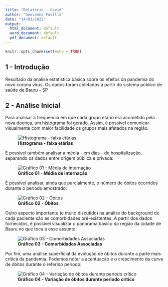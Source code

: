 ```yaml
---
title: "Relatório - Covid"
author: "Geovanna Favilla"
date: "14/03/2022"
output:
  html_document: default
  word_document: default
  pdf_document: default
---
```


```r
knitr::opts_chunk$set(echo = TRUE)
```

## 1 - Introdução
Resultado da análise estatística básica sobre os efeitos da pandemia do novo corona vírus. Os dados foram coletados a partir do sistema público de saúde de Bauru - SP

## 2 - Análise Inicial

Para analisar a frequencia em que cada grupo etário era acometido pela nova doença, um histograma foi gerado. Assim, é possível comunicar visualmente com maior facilidade os grupos mais afetados na região.

![<b>Histograma - faixa etárias</b>](/Users/jpalbino/Library/Mobile Documents/com~apple~CloudDocs/GitHub/iaed_2022_trabalhos/tf-geovanna-favilla/graficos/idade-fig1.png)



É possível também analisar a média - em dias - de hospitalização, separando os dados entre origem pública e privada:


![<b>Gráfico 01 - Média de internação</b>](/Users/jpalbino/Library/Mobile Documents/com~apple~CloudDocs/GitHub/iaed_2022_trabalhos/tf-geovanna-favilla/graficos/internacao-fig1.png)

É possível analisar, ainda que parcialmente, o número de óbitos ocorridos durante o período amostrado:


![<b>Gráfico 02 - Óbitos</b>](/Users/jpalbino/Library/Mobile Documents/com~apple~CloudDocs/GitHub/iaed_2022_trabalhos/tf-geovanna-favilla/graficos/obitos-vacinas.png)

Outro aspecto importante (e muito discutido) na análise do background de cada paciente são as comorbidades pré-existentes. A partir dos dados fornecidos, é possível visualizar o panorama básico da região da cidade de Bauru no que toca a esse assunto:


![<b>Gráfico 03 - Comorbidades Associadas</b>](/Users/jpalbino/Library/Mobile Documents/com~apple~CloudDocs/GitHub/iaed_2022_trabalhos/tf-geovanna-favilla/graficos/comorbidade-fig1.png)


Por fim, uma análise superficial da evolução de óbitos durante a parte mais crítica da pandemia. Podemos notar a acentuação e o crescimento da curva de óbitos durante o referido período:


![<b>Gráfico 04 - Variação de óbitos durante período crítico</b>](/Users/jpalbino/Library/Mobile Documents/com~apple~CloudDocs/GitHub/iaed_2022_trabalhos/tf-geovanna-favilla/graficos/varperiod-fig1.png)